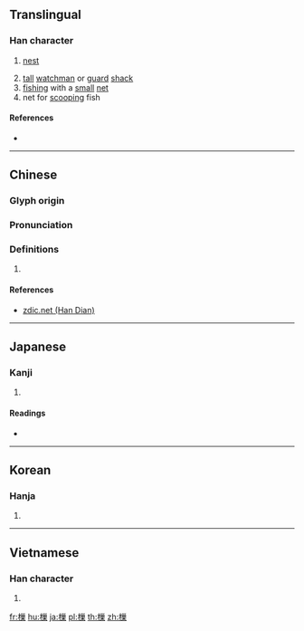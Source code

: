 {{character info/new}}
==Translingual==

===Han character===
{{Han char|rn=75|rad=木|as=11|sn=15|four=42994|canj=DVVD|ids=⿰木巢}}

# {{lb|zh|archaic}} [[nest]]
# [[tall]] [[watchman]] or [[guard]] [[shack]]
# [[fish]]ing with a [[small]] [[net]]
# net for [[scoop]]ing fish

====References====
* {{Han ref|kx=0550.030|dkj=15433|dj=0937.270|hdz=21286.030|uh=6A14|ud=27156|bh=E5DC|bd=58844}}

----

==Chinese==
{{zh-forms}}

===Glyph origin===
{{Han etym}}

===Pronunciation===
{{zh-pron
|m=cháo,jiǎo
|c=caau4,ziu2
|mc=y
|oc=y
|ma=
|cat=n,v
}}

===Definitions===
{{zh-hanzi}}

# {{rfdef|lang=zh}}

====References====
*[http://www.zdic.net/z/1c/js/6A14.htm zdic.net (Han Dian)]

----

==Japanese==

===Kanji===
{{ja-kanji|grade=|rs=木11}}

# {{defn|lang=ja|sort=木11}}

====Readings====
* {{ja-readings|on=[[そう]] (sō), [[しょう]] (shō), [[じょう]] (jō)|kun=[[やぐら]] (yagura), [[すくいあみ]] (sukuiami), [[すくう]] (sukuu)}}

----

==Korean==

===Hanja===
{{ko-hanja|hangeul=소|eumhun=|rv=so|mr=so|y=so}}

# {{defn|lang=ko|sort=木11}}

----

==Vietnamese==

===Han character===
{{vi-readings|rs=木11| hanviet = sào}}

# {{defn|lang=vi|sort=木11}}

[[fr:樔]]
[[hu:樔]]
[[ja:樔]]
[[pl:樔]]
[[th:樔]]
[[zh:樔]]